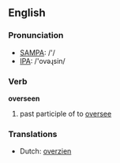 ==English==

===Pronunciation===
*[[w:SAMPA|SAMPA]]: /'/
*[[w:IPA|IPA]]: /'ovəɻsin/

===Verb===
'''overseen'''

# past participle of to [[oversee]]

===Translations===
*Dutch: [[overzien]]